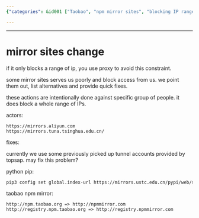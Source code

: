 ```yaml
---
{"categories": &id001 ["Taobao", "npm mirror sites", "blocking IP ranges", "proxies", "topsap", "pip", "index URL"], "category": "Programming", "date": "2022-12-06 14:37:42", "description": "Both comments address the issue of Taobao's npm mirror sites blocking specific IP ranges, leading to the need for proxies. They offer potential solutions such as using topsap or configuring pip with a new index URL.", "tags": *id001, "title": "mirror sites change"}

---
```


------

# mirror sites change

if it only blocks a range of ip, you use proxy to avoid this constraint.

some mirror sites serves us poorly and block access from us. we point them out, list alternatives and provide quick fixes.

these actions are intentionally done against specific group of people. it does block a whole range of IPs.

actors:

```
https://mirrors.aliyun.com
https://mirrors.tuna.tsinghua.edu.cn/
```

fixes:

currently we use some previously picked up tunnel accounts provided by topsap. may fix this problem?

python pip:
```bash
pip3 config set global.index-url https://mirrors.ustc.edu.cn/pypi/web/simple
```

taobao npm mirror:
```
http://npm.taobao.org => http://npmmirror.com
http://registry.npm.taobao.org => http://registry.npmmirror.com
```

